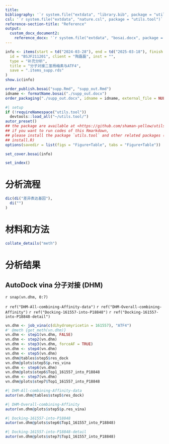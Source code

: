 ```yaml
---
title: 
bibliography: '`r system.file("extdata", "library.bib", package = "utils.tool")`'
csl: '`r system.file("extdata", "nature.csl", package = "utils.tool")`'
reference-section-title: "Reference"
output:
  custom_docx_document2:
    reference_docx: '`r system.file("extdata", "bosai.docx", package = "utils.tool")`'
---
```



```r
info <- items(start = td("2024-03-28"), end = td("2025-03-18"), finish = td("2025-03-18"),
  id = "BSJF211201", client = "陶磊磊", inst = "",
  type = "补充分析",
  title = "分子对接二氢杨梅素与ATF4",
  save = ".items_supp.rds"
)
show.ic(info)

order_publish.bosai("supp.Rmd", "supp_out.Rmd")
idname <- formatName.bosai("./supp_out.docx")
order_packaging("./supp_out.docx", idname = idname, external_file = NULL)
```

```r
#| setup
if (!requireNamespace("utils.tool"))
  devtools::load_all("~/utils.tool/")
autor_preset()
## the package are available at <https://github.com/shaman-yellow/utils.tool>
## if you want to run codes of this Rmarkdown,
## please install the package `utils.tool` and other related packages (run
## install.R)
options(savedir = list(figs = "Figure+Table", tabs = "Figure+Table"))
```

```r
set_cover.bosai(info)
```

```r
set_index()
```

# 分析流程 {#abstract}

```r
dic(di("差异表达基因"),
  di("")
)

```

# 材料和方法 {#introduction}

```r
collate_details("meth")
```

# 分析结果 {#workflow}

## AutoDock vina 分子对接 (DHM)

`r snap(vn.dhm, 0:7)`

`r ref("DHM-All-combining-Affinity-data")`
`r ref("DHM-Overall-combining-Affinity")`
`r ref("Docking-161557-into-P18848")`
`r ref("Docking-161557-into-P18848-detail")`
<!-- LEGEND_END -->

```r
vn.dhm <- job_vina(c(dihydromyricetin = 161557), "ATF4")
#' @meth {get_meth(vn.dhm)}
vn.dhm <- step1(vn.dhm, FALSE)
vn.dhm <- step2(vn.dhm)
vn.dhm <- step3(vn.dhm, forceAF = TRUE)
vn.dhm <- step4(vn.dhm)
vn.dhm <- step5(vn.dhm)
vn.dhm@tables$step5$res_dock
vn.dhm@plots$step5$p.res_vina
vn.dhm <- step6(vn.dhm)
vn.dhm@plots$step6$Top1_161557_into_P18848
vn.dhm <- step7(vn.dhm)
vn.dhm@plots$step7$Top1_161557_into_P18848
```


```r
#| DHM-All-combining-Affinity-data
autor(vn.dhm@tables$step5$res_dock)
```


```r
#| DHM-Overall-combining-Affinity
autor(vn.dhm@plots$step5$p.res_vina)
```


```r
#| Docking-161557-into-P18848
autor(vn.dhm@plots$step6$Top1_161557_into_P18848)
```


```r
#| Docking-161557-into-P18848-detail
autor(vn.dhm@plots$step7$Top1_161557_into_P18848)
```

